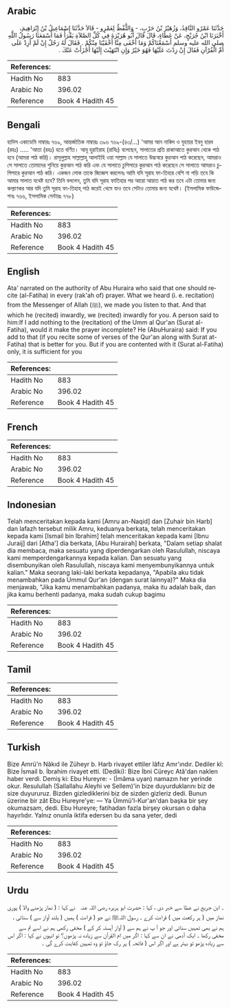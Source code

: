 ## Arabic


<div dir="rtl" lang="ar" style={{fontSize:'larger',backgroundColor:'#f8f9fa',padding:20}}>
حَدَّثَنَا عَمْرٌو النَّاقِدُ، وَزُهَيْرُ بْنُ حَرْبٍ، - وَاللَّفْظُ لِعَمْرٍو - قَالاَ حَدَّثَنَا إِسْمَاعِيلُ بْنُ إِبْرَاهِيمَ، أَخْبَرَنَا ابْنُ جُرَيْجٍ، عَنْ عَطَاءٍ، قَالَ قَالَ أَبُو هُرَيْرَةَ فِي كُلِّ الصَّلاَةِ يَقْرَأُ فَمَا أَسْمَعَنَا رَسُولُ اللَّهِ صلى الله عليه وسلم أَسْمَعْنَاكُمْ وَمَا أَخْفَى مِنَّا أَخْفَيْنَا مِنْكُمْ ‏.‏ فَقَالَ لَهُ رَجُلٌ إِنْ لَمْ أَزِدْ عَلَى أُمِّ الْقُرْآنِ فَقَالَ إِنْ زِدْتَ عَلَيْهَا فَهُوَ خَيْرٌ وَإِنِ انْتَهَيْتَ إِلَيْهَا أَجْزَأَتْ عَنْكَ ‏.‏
</div>
<div style={{backgroundColor:'#f8f9fa',padding:20, marginBottom: 10}}><table> <thead> <tr> <th>References:</th> <th></th> </tr> </thead> <tbody><tr><td>Hadith No</td><td>883</td></tr><tr><td>Arabic No</td><td>396.02</td></tr><tr><td>Reference</td><td>Book 4 Hadith 45</td></tr></tbody></table></div>

## Bengali


<div dir="ltr" lang="bn" style={{fontSize:'larger',backgroundColor:'#f8f9fa',padding:20}}>
হাদিস একাডেমি নাম্বারঃ ৭৬৯, আন্তর্জাতিক নাম্বারঃ ৩৯৬ ৭৬৯-(৪৩/...) 'আমর আন নাকিদ ও যুহায়র ইবনু হারব (রহঃ) ..... 'আতা (রহঃ) হতে বর্ণিত। আবূ হুরাইরাহ (রাযিঃ) বলেছেন, সালাতের প্রতি রাকাআতে কুরআন থেকে পাঠ হবে (আমরা পাঠ করি)। রাসূলুল্লাহ সাল্লাল্লাহু আলাইহি ওয়া সাল্লাম যে সালাতে উচ্চস্বরে কুরআন পাঠ করেছেন, আমরাও সে সালাতে তোমাদের শুনিয়ে কুরআন পাঠ করি এবং যে সালাতে চুপিসারে কুরআন পাঠ করেছেন সে সালাতে আমরাও চুপিসারে কুরআন পাঠ করি। একজন লোক তাকে জিজ্ঞেস করলেনঃ আমি যদি সূরাহ ফা-তিহার বেশি না পড়ি তবে কি আমার সালাত যথেষ্ট হবে? তিনি বললেন, তুমি যদি সূরাহ ফাতিহার পর আরো আয়াত পাঠ কর তবে এটা তোমার জন্য কল্যাণকর আর যদি তুমি সূরাহ ফা-তিহাহ্‌ পাঠ করেই থেমে যাও তবে সেটাও তোমার জন্য যথেষ্ট। (ইসলামিক ফাউন্ডেশনঃ ৭৬৬, ইসলামিক সেন্টারঃ ৭৭৮)
</div>
<div style={{backgroundColor:'#f8f9fa',padding:20, marginBottom: 10}}><table> <thead> <tr> <th>References:</th> <th></th> </tr> </thead> <tbody><tr><td>Hadith No</td><td>883</td></tr><tr><td>Arabic No</td><td>396.02</td></tr><tr><td>Reference</td><td>Book 4 Hadith 45</td></tr></tbody></table></div>

## English


<div dir="ltr" lang="en" style={{fontSize:'larger',backgroundColor:'#f8f9fa',padding:20}}>
Ata' narrated on the authority of Abu Huraira who said that one should recite (al-Fatiha) in every (rak'ah of) prayer. What we heard (i. e. recitation) from the Messenger of Allah (ﷺ), we made you listen to that. And that which he (recited) inwardly, we (recited) inwardly for you. A person said to him:If I add nothing to the (recitation) of the Umm al Qur'an (Surat al-Fatiha), would it make the prayer incomplete? He (AbuHuraira) said: If you add to that (if you recite some of verses of the Qur'an along with Surat at-Fatiha) that is better for you. But if you are contented with it (Surat al-Fatiha) only, it is sufficient for you
</div>
<div style={{backgroundColor:'#f8f9fa',padding:20, marginBottom: 10}}><table> <thead> <tr> <th>References:</th> <th></th> </tr> </thead> <tbody><tr><td>Hadith No</td><td>883</td></tr><tr><td>Arabic No</td><td>396.02</td></tr><tr><td>Reference</td><td>Book 4 Hadith 45</td></tr></tbody></table></div>

## French


<div dir="ltr" lang="fr" style={{fontSize:'larger',backgroundColor:'#f8f9fa',padding:20}}>

</div>
<div style={{backgroundColor:'#f8f9fa',padding:20, marginBottom: 10}}><table> <thead> <tr> <th>References:</th> <th></th> </tr> </thead> <tbody><tr><td>Hadith No</td><td>883</td></tr><tr><td>Arabic No</td><td>396.02</td></tr><tr><td>Reference</td><td>Book 4 Hadith 45</td></tr></tbody></table></div>

## Indonesian


<div dir="ltr" lang="id" style={{fontSize:'larger',backgroundColor:'#f8f9fa',padding:20}}>
Telah menceritakan kepada kami [Amru an-Naqid] dan [Zuhair bin Harb] dan lafazh tersebut milik Amru, keduanya berkata, telah menceritakan kepada kami [Ismail bin Ibrahim] telah menceritakan kepada kami [Ibnu Juraij] dari [Atha'] dia berkata, [Abu Hurairah] berkata, "Dalam setiap shalat dia membaca, maka sesuatu yang diperdengarkan oleh Rasulullah, niscaya kami memperdengarkannya kepada kalian. Dan sesuatu yang disembunyikan oleh Rasulullah, niscaya kami menyembunyikannya untuk kalian." Maka seorang laki-laki berkata kepadanya, "Apabila aku tidak menambahkan pada Ummul Qur'an (dengan surat lainnya)?" Maka dia menjawab, "Jika kamu menambahkan padanya, maka itu adalah baik, dan jika kamu berhenti padanya, maka sudah cukup bagimu
</div>
<div style={{backgroundColor:'#f8f9fa',padding:20, marginBottom: 10}}><table> <thead> <tr> <th>References:</th> <th></th> </tr> </thead> <tbody><tr><td>Hadith No</td><td>883</td></tr><tr><td>Arabic No</td><td>396.02</td></tr><tr><td>Reference</td><td>Book 4 Hadith 45</td></tr></tbody></table></div>

## Tamil


<div dir="ltr" lang="ta" style={{fontSize:'larger',backgroundColor:'#f8f9fa',padding:20}}>

</div>
<div style={{backgroundColor:'#f8f9fa',padding:20, marginBottom: 10}}><table> <thead> <tr> <th>References:</th> <th></th> </tr> </thead> <tbody><tr><td>Hadith No</td><td>883</td></tr><tr><td>Arabic No</td><td>396.02</td></tr><tr><td>Reference</td><td>Book 4 Hadith 45</td></tr></tbody></table></div>

## Turkish


<div dir="ltr" lang="tr" style={{fontSize:'larger',backgroundColor:'#f8f9fa',padding:20}}>
Bize Amrü'n Nâkıd ile Züheyr b. Harb rivayet ettiler lâfız Amr'ındır. Dediler kî: Bize İsmail b. İbrahim rivayet etti. (Dediki): Bize İbni Cüreyc Atâ'dan naklen haber verdi. Demiş ki: Ebu Hureyre: - (İmâma uyan) namazın her yerinde okur. Resulullah (Sallallahu Aleyhi ve Sellem)'in bize duyurduklarını biz de size duyururuz. Bizden gizlediklerini biz de sizden gizleriz dedi. Bunun üzerine bir zât Ebu Hureyre'ye: — Ya Ümmü'l-Kur'an'dan başka bir şey okumazsam, dedi. Ebu Hureyre; fatihadan fazla birşey okursan o daha hayırlıdır. Yalnız onunla iktifa edersen bu da sana yeter, dedi
</div>
<div style={{backgroundColor:'#f8f9fa',padding:20, marginBottom: 10}}><table> <thead> <tr> <th>References:</th> <th></th> </tr> </thead> <tbody><tr><td>Hadith No</td><td>883</td></tr><tr><td>Arabic No</td><td>396.02</td></tr><tr><td>Reference</td><td>Book 4 Hadith 45</td></tr></tbody></table></div>

## Urdu


<div dir="rtl" lang="ur" style={{fontSize:'larger',backgroundColor:'#f8f9fa',padding:20}}>
۔ ابن جریج نے عطا سے خبر دی ، کہا : حضرت ابو ہریرہ ‌رضی ‌اللہ ‌عنہ ‌ ‌ نے کہا : ( نماز پڑھنے والا ) پوری نماز میں ( ہر رکعت میں ) قراءت کرے ۔ رسول اللہﷺ نے جو ( قراءت ) ہمیں ( بلند آواز سے ) سنائی ، ہم نے بھی تمہیں سنائی اور جو آ پ نے ہم سے ( آواز آہستہ کر کے ) مخفی رکھی ہم نے اسے تم سے مخفی رکھا ۔ ایک آدمی نے ان سے کہا : اگر میں ام القرآن سے زیادہ نہ پڑھوں؟ تو انہوں نے کہا : اگر اس سے زیادہ پڑھو تو بہتر ہے اور اگر اس ( فاتحہ ) پر رک جاؤ تو وہ تمہیں کفایت کرے گی ۔
</div>
<div style={{backgroundColor:'#f8f9fa',padding:20, marginBottom: 10}}><table> <thead> <tr> <th>References:</th> <th></th> </tr> </thead> <tbody><tr><td>Hadith No</td><td>883</td></tr><tr><td>Arabic No</td><td>396.02</td></tr><tr><td>Reference</td><td>Book 4 Hadith 45</td></tr></tbody></table></div>